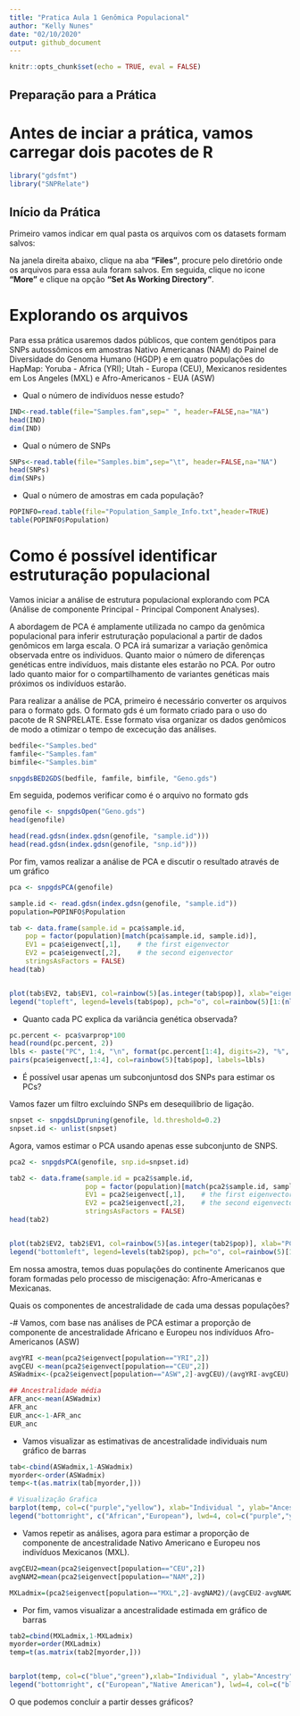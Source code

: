 ```yaml
---
title: "Pratica Aula 1 Genômica Populacional"
author: "Kelly Nunes"
date: "02/10/2020"
output: github_document
---
```


```r
knitr::opts_chunk$set(echo = TRUE, eval = FALSE)
```

## Preparação para a Prática 

Antes de inciar a prática, vamos carregar dois pacotes de R
============================================
```r
library("gdsfmt")
library("SNPRelate")
```


## Início da Prática

Primeiro vamos indicar em qual pasta os arquivos com os datasets formam salvos:

Na janela direita abaixo, clique na aba **"Files"**, procure pelo diretório onde os arquivos para essa aula foram salvos. Em seguida, clique no icone **"More"** e clique na opção **"Set As Working Directory"**.


Explorando os arquivos
========================================

Para essa prática usaremos dados públicos, que contem genótipos para SNPs autossômicos em amostras Nativo Americanas (NAM) do Painel de Diversidade do Genoma Humano (HGDP) e em quatro populações do HapMap: Yoruba - Africa (YRI); Utah - Europa (CEU), Mexicanos residentes em Los Angeles (MXL) e Afro-Americanos - EUA (ASW) 


- Qual o número de indivíduos nesse estudo?
```r
IND<-read.table(file="Samples.fam",sep=" ", header=FALSE,na="NA")
head(IND)
dim(IND)
```

- Qual o número de SNPs
```r
SNPs<-read.table(file="Samples.bim",sep="\t", header=FALSE,na="NA")
head(SNPs)
dim(SNPs)
```

- Qual o número de amostras em cada população?
```r
POPINFO=read.table(file="Population_Sample_Info.txt",header=TRUE)
table(POPINFO$Population)
```

Como é possível identificar estruturação populacional
================================================

Vamos iniciar a análise de estrutura populacional explorando com PCA (Análise de componente Principal - Principal Component Analyses).


A abordagem de PCA é amplamente utilizada no campo da genômica populacional para inferir estruturação populacional a partir de dados genômicos em larga escala. O PCA irá sumarizar a variação genômica observada entre os individuos. Quanto maior o número de diferenças genéticas entre indivíduos, mais distante eles estarão no PCA. Por outro lado quanto maior for o compartilhamento de variantes genéticas mais próximos os indivíduos estarão.


Para realizar a análise de PCA, primeiro é necessário converter os arquivos para o formato gds. O formato gds é um formato criado para o uso do pacote de R SNPRELATE. Esse formato visa organizar os dados genômicos de modo a otimizar o tempo de excecução das análises.
```r
bedfile<-"Samples.bed" 
famfile<-"Samples.fam" 
bimfile<-"Samples.bim"

snpgdsBED2GDS(bedfile, famfile, bimfile, "Geno.gds")
```


Em seguida, podemos verificar como é o arquivo no formato gds
```r
genofile <- snpgdsOpen("Geno.gds")
head(genofile)

head(read.gdsn(index.gdsn(genofile, "sample.id")))
head(read.gdsn(index.gdsn(genofile, "snp.id")))
```


Por fim, vamos realizar a análise de PCA e discutir o resultado através de um gráfico
```r
pca <- snpgdsPCA(genofile)

sample.id <- read.gdsn(index.gdsn(genofile, "sample.id"))
population=POPINFO$Population

tab <- data.frame(sample.id = pca$sample.id,
    pop = factor(population)[match(pca$sample.id, sample.id)],
    EV1 = pca$eigenvect[,1],    # the first eigenvector
    EV2 = pca$eigenvect[,2],    # the second eigenvector
    stringsAsFactors = FALSE)
head(tab)


plot(tab$EV2, tab$EV1, col=rainbow(5)[as.integer(tab$pop)], xlab="eigenvector 2", ylab="eigenvector 1", main="PCA")
legend("topleft", legend=levels(tab$pop), pch="o", col=rainbow(5)[1:(nlevels(tab$pop))], cex=0.4, pt.cex = 0.5)
```


- Quanto cada PC explica da variância genética observada?
```r
pc.percent <- pca$varprop*100
head(round(pc.percent, 2))
lbls <- paste("PC", 1:4, "\n", format(pc.percent[1:4], digits=2), "%", sep="")
pairs(pca$eigenvect[,1:4], col=rainbow(5)[tab$pop], labels=lbls)
```

- É possível usar apenas um subconjuntosd dos SNPs para estimar os PCs?

Vamos fazer um filtro excluíndo SNPs em desequilíbrio de ligação.

```r
snpset <- snpgdsLDpruning(genofile, ld.threshold=0.2)
snpset.id <- unlist(snpset)
```

Agora, vamos estimar o PCA usando apenas esse subconjunto de SNPS.

```r
pca2 <- snpgdsPCA(genofile, snp.id=snpset.id)

tab2 <- data.frame(sample.id = pca2$sample.id,
                   pop = factor(population)[match(pca2$sample.id, sample.id)],
                   EV1 = pca2$eigenvect[,1],    # the first eigenvector
                   EV2 = pca2$eigenvect[,2],    # the second eigenvector
                   stringsAsFactors = FALSE)
head(tab2)


plot(tab2$EV2, tab2$EV1, col=rainbow(5)[as.integer(tab2$pop)], xlab="PC2", ylab="PC1", main="PCA")
legend("bottomleft", legend=levels(tab2$pop), pch="o", col=rainbow(5)[1:(nlevels(tab2$pop))], cex=0.7, pt.cex = 0.7)

```


Em nossa amostra, temos duas populações do continente Americanos que foram formadas pelo processo de miscigenação: Afro-Americanas e Mexicanas.

Quais os componentes de ancestralidade de cada uma dessas populações?

-# Vamos, com base nas análises de PCA estimar a proporção de componente de ancestralidade Africano e Europeu nos indivíduos Afro-Americanos (ASW)
```r
avgYRI <-mean(pca2$eigenvect[population=="YRI",2])
avgCEU <-mean(pca2$eigenvect[population=="CEU",2])
ASWadmix<-(pca2$eigenvect[population=="ASW",2]-avgCEU)/(avgYRI-avgCEU)

## Ancestralidade média
AFR_anc<-mean(ASWadmix)
AFR_anc
EUR_anc<-1-AFR_anc
EUR_anc
```

- Vamos visualizar as estimativas de ancestralidade individuais num gráfico de barras
```r
tab<-cbind(ASWadmix,1-ASWadmix)
myorder<-order(ASWadmix)
temp<-t(as.matrix(tab[myorder,]))

# Visualização Grafica
barplot(temp, col=c("purple","yellow"), xlab="Individual ", ylab="Ancestry", border=NA, axisnames=FALSE, main="Ancestry of ASW",ylim=c(0,1), xpd = FALSE)
legend("bottomright", c("African","European"), lwd=4, col=c("purple","yellow"), bg="white",cex=0.85)


```


- Vamos repetir as análises, agora para estimar a proporção de componente de ancestralidade Nativo Americano e Europeu nos indivíduos Mexicanos (MXL).
```r
avgCEU2=mean(pca2$eigenvect[population=="CEU",2])
avgNAM2=mean(pca2$eigenvect[population=="NAM",2])

MXLadmix=(pca2$eigenvect[population=="MXL",2]-avgNAM2)/(avgCEU2-avgNAM2)
```


- Por fim, vamos visualizar a ancestralidade estimada em gráfico de barras

```r
tab2=cbind(MXLadmix,1-MXLadmix)
myorder=order(MXLadmix)
temp=t(as.matrix(tab2[myorder,]))


barplot(temp, col=c("blue","green"),xlab="Individual ", ylab="Ancestry", border=NA,axisnames=FALSE,main="Ancestry of MXL",ylim=c(0,1))
legend("bottomright", c("European","Native American"), lwd=4, col=c("blue","green"), bg="white",cex=0.85)
```

O que podemos concluir a partir desses gráficos?